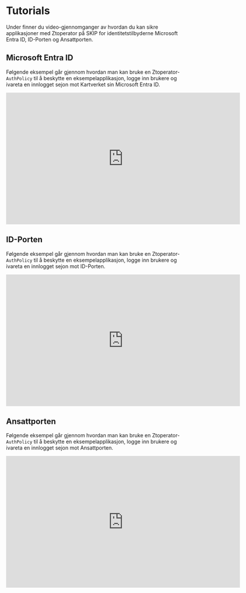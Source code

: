 # Tutorials

Under finner du video-gjennomganger av hvordan du kan sikre applikasjoner med Ztoperator på SKIP for 
identitetstilbyderne Microsoft Entra ID, ID-Porten og Ansattporten.

##  Microsoft Entra ID

Følgende eksempel går gjennom hvordan man kan bruke en Ztoperator-`AuthPolicy` til å beskytte en
eksempelapplikasjon, logge inn brukere og ivareta en innlogget sejon mot Kartverket sin Microsoft Entra ID.

<div style={{ maxWidth: 640 }}>
    <div
        style={{
            position: 'relative',
            paddingBottom: '56.25%',
            height: 0,
            overflow: 'hidden',
        }}
    >
        <iframe
            src="https://www.youtube.com/watch?v=xvFZjo5PgG0&list=RDxvFZjo5PgG0&start_radio=1"
            width="640"
            height="360"
            frameBorder="0"
            scrolling="no"
            allowFullScreen
            title="Team tilgangsstyring - Team Heimdall-20251028_090706-Meeting Recording.mp4"
            style={{
                border: 'none',
                position: 'absolute',
                top: 0,
                left: 0,
                right: 0,
                bottom: 0,
                height: '100%',
                maxWidth: '100%',
            }}
        ></iframe>
    </div>
</div>

## ID-Porten

Følgende eksempel går gjennom hvordan man kan bruke en Ztoperator-`AuthPolicy` til å beskytte en
eksempelapplikasjon, logge inn brukere og ivareta en innlogget sejon mot ID-Porten.

<div style={{ maxWidth: 640 }}>
    <div
        style={{
            position: 'relative',
            paddingBottom: '56.25%',
            height: 0,
            overflow: 'hidden',
        }}
    >
        <iframe
            src="https://www.youtube.com/watch?v=xvFZjo5PgG0&list=RDxvFZjo5PgG0&start_radio=1"
            width="640"
            height="360"
            frameBorder="0"
            scrolling="no"
            allowFullScreen
            title="Team tilgangsstyring - Team Heimdall-20251028_090706-Meeting Recording.mp4"
            style={{
                border: 'none',
                position: 'absolute',
                top: 0,
                left: 0,
                right: 0,
                bottom: 0,
                height: '100%',
                maxWidth: '100%',
            }}
        ></iframe>
    </div>
</div>

## Ansattporten

Følgende eksempel går gjennom hvordan man kan bruke en Ztoperator-`AuthPolicy` til å beskytte en
eksempelapplikasjon, logge inn brukere og ivareta en innlogget sejon mot Ansattporten.

<div style={{ maxWidth: 640 }}>
    <div
        style={{
            position: 'relative',
            paddingBottom: '56.25%',
            height: 0,
            overflow: 'hidden',
        }}
    >
        <iframe
            src="https://www.youtube.com/watch?v=xvFZjo5PgG0&list=RDxvFZjo5PgG0&start_radio=1"
            width="640"
            height="360"
            frameBorder="0"
            scrolling="no"
            allowFullScreen
            title="Team tilgangsstyring - Team Heimdall-20251028_090706-Meeting Recording.mp4"
            style={{
                border: 'none',
                position: 'absolute',
                top: 0,
                left: 0,
                right: 0,
                bottom: 0,
                height: '100%',
                maxWidth: '100%',
            }}
        ></iframe>
    </div>
</div>